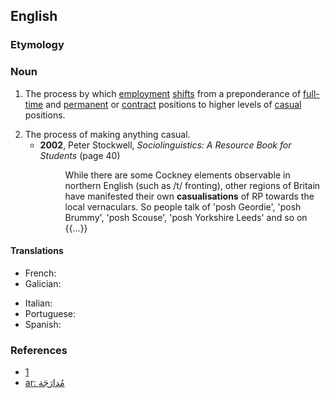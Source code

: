 ==English==

===Etymology===
{{suffix|en|casual|isation}}

===Noun===
{{en-noun|~}}

# {{lb|en|economics}} The process by which [[employment]] [[shifts]] from a preponderance of [[full-time]] and [[permanent]] or [[contract]] positions to higher levels of [[casual]] positions.
# The process of making anything casual.
#* '''2002''', Peter Stockwell, ''Sociolinguistics: A Resource Book for Students'' (page 40)
#*: While there are some Cockney elements observable in northern English (such as /t/ fronting), other regions of Britain have manifested their own '''casualisations''' of RP towards the local vernaculars. So people talk of 'posh Geordie', 'posh Brummy', 'posh Scouse', 'posh Yorkshire Leeds' and so on {{...}}

====Translations====
{{trans-top|the increase of precarious work in the labour market}}
* French: {{t+|fr|précarisation|f}}
* Galician: {{t|gl|precarización|f}}
{{trans-mid}}
* Italian: {{t+|it|precarizzazione}}
* Portuguese: {{t+|pt|precarização|f}}
* Spanish: {{t|es|precarización|f}}
{{trans-bottom}}

===References===
* [https://web.archive.org/web/20050701112555/http://www.rpdc.tas.gov.au/soer/indicator/81/index.php]
*[[ar: مُدارَجَة]]